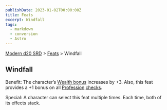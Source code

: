 ```yaml
---
publishDate: 2023-01-02T00:00:00Z
title: Feats
excerpt: Windfall
tags:
  - markdown
  - conversion
  - Astro
---
```


[Modern d20 SRD](/#modernD20) > [Feats](modern-d20-srd-feats-index) > Windfall

## Windfall

Benefit: The character’s [Wealth bonus](modern-d20-srd-wealth-wealth-bonus) increases by +3. Also, this feat provides a +1 bonus on all [Profession](modern-d20-srd-skills-profession) [checks](modern-d20-srd-skills-skill-basics-php#skill-check-index).

Special: A character can select this feat multiple times. Each time, both of its effects stack.
